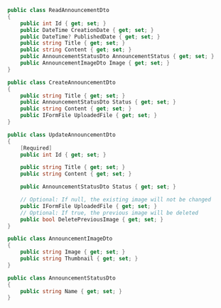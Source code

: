 ```.cs
public class ReadAnnouncementDto
{
    public int Id { get; set; }
    public DateTime CreationDate { get; set; }
    public DateTime? PublishedDate { get; set; }
    public string Title { get; set; }
    public string Content { get; set; }
    public AnnouncementStatusDto AnnouncementStatus { get; set; }
    public AnnouncementImageDto Image { get; set; }
}

public class CreateAnnouncementDto
{
    public string Title { get; set; }
    public AnnouncementStatusDto Status { get; set; }
    public string Content { get; set; }
    public IFormFile UploadedFile { get; set; }
}

public class UpdateAnnouncementDto
{
    [Required]
    public int Id { get; set; }

    public string Title { get; set; }
    public string Content { get; set; }

    public AnnouncementStatusDto Status { get; set; }

    // Optional: If null, the existing image will not be changed
    public IFormFile UploadedFile { get; set; }
    // Optional: If true, the previous image will be deleted
    public bool DeletePreviousImage { get; set; }
}

public class AnnouncementImageDto
{
    public string Image { get; set; }
    public string Thumbnail { get; set; }
}

public class AnnouncementStatusDto
{
    public string Name { get; set; }
}
```